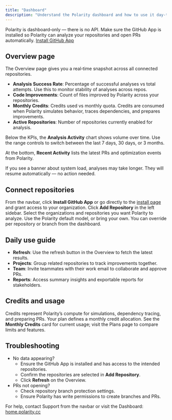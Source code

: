 ```yaml
---
title: "Dashboard"
description: "Understand the Polarity dashboard and how to use it day‑to‑day."
---
```


<Info>
  Polarity is dashboard‑only — there is no API. Make sure the GitHub App is installed so Polarity can analyze your repositories and open PRs automatically.
  <a href="https://github.com/apps/polarity-ai/installations/select_target">Install GitHub App</a>
</Info>

## Overview page

The Overview page gives you a real‑time snapshot across all connected repositories.

- **Analysis Success Rate**: Percentage of successful analyses vs total attempts. Use this to monitor stability of analyses across repos.
- **Code Improvements**: Count of files improved by Polarity across your repositories.
- **Monthly Credits**: Credits used vs monthly quota. Credits are consumed when Polarity simulates behavior, traces dependencies, and prepares improvements.
- **Active Repositories**: Number of repositories currently enabled for analysis.

Below the KPIs, the **Analysis Activity** chart shows volume over time. Use the range controls to switch between the last 7 days, 30 days, or 3 months.

At the bottom, **Recent Activity** lists the latest PRs and optimization events from Polarity.

<Tip>
  If you see a banner about system load, analyses may take longer. They will resume automatically — no action needed.
</Tip>

## Connect repositories

<Steps>
<Step title="Install the GitHub App">
  From the navbar, click <strong>Install GitHub App</strong> or go directly to the
  <a href="https://github.com/apps/polarity-ai/installations/select_target">install page</a> and grant access to your organization.
</Step>
<Step title="Add orgs and repos">
  Click <strong>Add Repository</strong> in the left sidebar. Select the organizations and repositories you want Polarity to analyze.
</Step>
<Step title="Choose the model">
  Use the Polarity default model, or bring your own. You can override per repository or branch from the dashboard.
</Step>
</Steps>

## Daily use guide

- **Refresh**: Use the refresh button in the Overview to fetch the latest results.
- **Projects**: Group related repositories to track improvements together.
- **Team**: Invite teammates with their work email to collaborate and approve PRs.
- **Reports**: Access summary insights and exportable reports for stakeholders.

## Credits and usage

Credits represent Polarity’s compute for simulations, dependency tracing, and preparing PRs. Your plan defines a monthly credit allocation. See the **Monthly Credits** card for current usage; visit the Plans page to compare limits and features.

## Troubleshooting

- No data appearing?
  - Ensure the GitHub App is installed and has access to the intended repositories.
  - Confirm the repositories are selected in <strong>Add Repository</strong>.
  - Click <strong>Refresh</strong> on the Overview.
- PRs not opening?
  - Check repository branch protection settings.
  - Ensure Polarity has write permissions to create branches and PRs.

<Note>
  For help, contact Support from the navbar or visit the Dashboard: <a href="https://home.polarity.cc">home.polarity.cc</a>
</Note>


